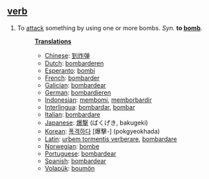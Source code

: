 == [[verb]] ==
#To [[attack]] something by using one or more bombs. ''Syn.'' '''to [[bomb]]'''.
#:'''[[Translation]]s'''
#:*[[Chinese]]: [[到炸弹]]
#:*[[Dutch]]: [[bombarderen]]
#:*[[Esperanto]]: [[bombi]]
#:*[[French]]: [[bombarder]]
#:*[[Galician]]: [[bombardear]]
#:*[[German]]: [[bombardieren]]
#:*[[Indonesian]]: [[bom|membomi]], [[borbardir|memborbardir]]
#:*[[Interlingua]]: [[bombardar]], [[bombar]]
#:*[[Italian]]: [[bombardare]]
#:*[[Japanese]]: [[爆撃]] (ばくげき, bakugeki)
#:*[[Korean]]: [[폭격하다]] [爆擊-] (pokgyeokhada)
#:*[[Latin]]: [[urbem tormentis verberare]], [[bombardare]]
#:*[[Norwegian]]: [[bombe]]
#:*[[Portuguese]]: [[bombardear]]
#:*[[Spanish]]: [[bombardear]]
#:*[[Volapük]]: [[boumön]]